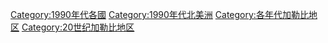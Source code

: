 [[Category:1990年代各國|Category:1990年代各國]]
[[Category:1990年代北美洲|Category:1990年代北美洲]]
[[Category:各年代加勒比地区|Category:各年代加勒比地区]]
[[Category:20世纪加勒比地区|Category:20世纪加勒比地区]]